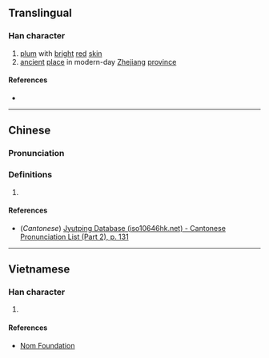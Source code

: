 {{character info/new}}
{{also|檇}}
==Translingual==

===Han character===
{{Han char|rn=75|rad=木|as=10|sn=14|four=|canj=DOGS,XDOGS|ids=⿰木隽}}

# [[plum]] with [[bright]] [[red]] [[skin]]
# [[ancient]] [[place]] in modern-day [[Zhejiang]] [[province]]

====References====
* {{Han ref|kx=0546.251|hdz=21264.120|uh=69DC|ud=27100}}

----

==Chinese==
{{zh-forms}}

===Pronunciation===
{{zh-pron
|m=zuì
|c=zeoi3
|mc=y
|oc=y
|ma=
|cat=n,pn
}}

===Definitions===
{{zh-hanzi}}

# {{rfdef|lang=zh}}

====References====
* (''Cantonese'') [http://www.iso10646hk.net/jp/document/download.jsp Jyutping Database (iso10646hk.net) - Cantonese Pronunciation List (Part 2), p. 131]

----

==Vietnamese==

===Han character===
{{vi-readings|rs=木10| hanviet = [[tuy]], [[tuỷ]]}}

# {{defn|lang=vi|sort=木10}}

====References====
* [http://nomfoundation.org/common/nom_details.php?codepoint=69dc Nom Foundation]